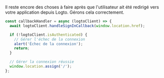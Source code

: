 Il reste encore des choses à faire après que l'utilisateur ait été redirigé vers votre application depuis Logto. Gérons cela correctement.

```js title="pages/Callback.js"
const callbackHandler = async (logtoClient) => {
  await logtoClient.handleSignInCallback(window.location.href);

  if (!logtoClient.isAuthenticated) {
    // Gérer l'échec de la connexion
    alert('Échec de la connexion');
    return;
  }

  // Gérer la connexion réussie
  window.location.assign('/');
};
```
